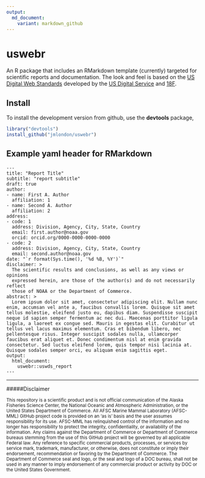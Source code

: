 ```yaml
---
output:
  md_document:
    variant: markdown_github
---
```


<!-- README.md is generated from README.Rmd. Please edit that file -->

# uswebr

An R package that includes an RMarkdown template (currently) targeted for scientific 
reports and documentation. The look and feel is based on the 
[US Digital Web Standards](https://playbook.cio.gov/designstandards/) 
developed by the 
[US Digital Service](https://www.whitehouse.gov/digital/united-states-digital-service) and [18F](https://18f.gsa.gov/).


## Install 

To install the development version from github, use the
**devtools** package,

```r
library("devtools")
install_github("jmlondon/uswebr")
```

## Example yaml header for RMarkdown

```
---
title: "Report Title"
subtitle: "report subtitle"
draft: true
author:
- name: First A. Author
  affiliation: 1
- name: Second A. Author
  affiliation: 2
address:
- code: 1
  address: Division, Agency, City, State, Country 
  email: first.author@noaa.gov
  orcid: orcid.org/0000-0000-0000-0000
- code: 2
  address: Division, Agency, City, State, Country 
  email: second.author@noaa.gov
date: "`r format(Sys.time(), '%d %B, %Y')`"
disclaimer: >
  The scientific results and conclusions, as well as any views or opinions 
  expressed herein, are those of the author(s) and do not necessarily reflect 
  those of NOAA or the Department of Commerce.
abstract: >
  Lorem ipsum dolor sit amet, consectetur adipiscing elit. Nullam nunc enim, accumsan vel ante a, faucibus convallis lorem. Quisque sit amet tellus molestie, eleifend justo eu, dapibus diam. Suspendisse suscipit neque id sapien semper fermentum ac nec dui. Maecenas porttitor ligula ligula, a laoreet ex congue sed. Mauris in egestas elit. Curabitur ut tellus vel lacus maximus elementum. Cras et bibendum libero, nec pellentesque risus. Integer suscipit sodales nulla, ullamcorper faucibus erat aliquet et. Donec condimentum nisl at enim gravida consectetur. Sed luctus eleifend lorem, quis tempor nisi lacinia at. Quisque sodales semper orci, eu aliquam enim sagittis eget.
output:
  html_document:
    uswebr::uswds_report
---
```

*************************************************

#####Disclaimer

<sub>This repository is a scientific product and is not official communication of the Alaska Fisheries Science Center, the National Oceanic and Atmospheric Administration, or the United States Department of Commerce. All AFSC Marine Mammal Laboratory (AFSC-MML) GitHub project code is provided on an ‘as is’ basis and the user assumes responsibility for its use. AFSC-MML has relinquished control of the information and no longer has responsibility to protect the integrity, confidentiality, or availability of the information. Any claims against the Department of Commerce or Department of Commerce bureaus stemming from the use of this GitHub project will be governed by all applicable Federal law. Any reference to specific commercial products, processes, or services by service mark, trademark, manufacturer, or otherwise, does not constitute or imply their endorsement, recommendation or favoring by the Department of Commerce. The Department of Commerce seal and logo, or the seal and logo of a DOC bureau, shall not be used in any manner to imply endorsement of any commercial product or activity by DOC or the United States Government.</sub>
